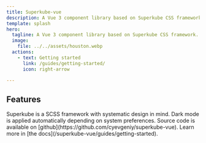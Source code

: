 ```yaml
---
title: Superkube-vue
description: A Vue 3 component library based on Superkube CSS framework.
template: splash
hero:
  tagline: A Vue 3 component library based on Superkube CSS framework.
  image:
    file: ../../assets/houston.webp
  actions:
    - text: Getting started
      link: /guides/getting-started/
      icon: right-arrow

---
```



## Features

<CardGrid stagger>
	<Card title="Built on top of Superkube" icon="rocket">
		Superkube is a SCSS framework with systematic design in mind.
	</Card>
	<Card title="Light and Dark modes" icon="moon">
		Dark mode is applied automatically depending on system preferences.
	</Card>
	<Card title="Open-source" icon="github">
		Source code is available on [github](https://github.com/cyevgeniy/superkube-vue).
	</Card>
	<Card title="Read the docs" icon="open-book">
		Learn more in [the docs](/superkube-vue/guides/getting-started).
	</Card>
</CardGrid>
